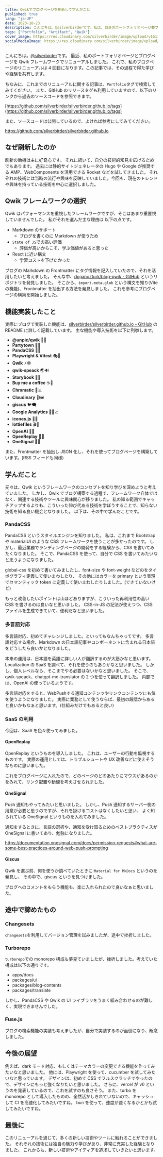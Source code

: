 ```yaml
---
title: Qwikでブログページを刷新して学んだこと
published: true
lang: "ja-JP"
date: 2023-10-23
description: こんにちは。@silverbirderです。私は、自身のポートフォリオページ兼ブログページを Qwik というフレームワークを使って刷新しました。これで 4 度目の刷新になります。刷新を通して学んだことを書こうと思います。
tags: ["Portfolio", "Artifact", "Qwik"]
cover_image: https://res.cloudinary.com/silverbirder/image/upload/v1611128736/silver-birder.github.io/assets/logo.png
socialMediaImage: https://res.cloudinary.com/silverbirder/image/upload/v1611128736/silver-birder.github.io/assets/logo.png
---
```


こんにちは。[@silverbirder](https://x.com/silverbirder)です。
最近、私のポートフォリオページとブログページを Qwik フレームワークでリニューアルしました。
これで、私のブログページのリニューアルは 4 回目になります。この記事では、その過程で得た学びや経験を共有します。

ちなみに、これまでのリニューアルに関する記事は、`Portfolio`タグで検索してみてください。
また、GitHub のリリースタグも利用していますので、以下のリンクから過去のソースコードを参照できます。

[https://github.com/silverbirder/silverbirder.github.io/tags](https://github.com/silverbirder/silverbirder.github.io/tags)

また、ソースコードは公開しているので、よければ参考にしてみてください。

https://github.com/silverbirder/silverbirder.github.io

## なぜ刷新したのか

刷新の動機は主に好奇心です。
それに続いて、自分の技術的知見を広げるためでもあります。
過去には静的サイトジェネレータの Hugo や Google が推奨する AMP、WebComponents を活用できる Rocket などを試してきました。
それぞれの技術には当時の流行や興味を反映していました。今回も、現在のトレンドや興味を持っている技術を中心に選択しました。

## Qwik フレームワークの選択

Qwik はパフォーマンスを重視したフレームワークですが、そこはあまり重要視していませんでした。
私がそれを選んだ主な理由は 以下の点です。

- Markdown のサポート
  - ブログを書くのに Markdown が使うため
- `State of JS`での高い評価
  - 評価が高いからこそ、学ぶ価値があると思った
- React に近い構文
  - 学習コストを下げたかった

ブログの Markdown の Frontmatter にタグ情報を記入していたので、それを活用したいと考えました。
そんな中、[doganozturk/blog-qwik - GitHub](https://github.com/doganozturk/blog-qwik) というリポジトリを発見しました。
そこから、`import.meta.glob` という構文を知り(Vite の機能)、Frontmatter を抽出する方法を発見しました。
これを参考にブログページの構築を開始しました。

## 機能実装したこと

実際にブログで実装した機能は、[silverbirder/silverbirder.github.io - GitHub](https://github.com/silverbirder/silverbirder.github.io) の README に詳しく記載しています。
主な機能や導入技術を以下に列挙します。

- **@unpic/qwik** 🚀📸
- **Partytown** 🥳🌐
- **PandaCSS** 🐼💃
- **Playwright & Vitest** 🎭🔬
- **Qwik** ⚡🕸️
- **qwik-speack** 🌏🔊
- **Storybook** 📓🌟
- **Buy me a coffee** ☕💖
- **Chromatic** 🌈📊
- **Cloudinary** 🌌🖼️
- **giscus** 🐦🗨️
- **Google Analytics** 🕵️‍♂️📈
- **icones.js** 📌🌈
- **lottiefiles** 🎬📁
- **OpenAI** 🧠🌐
- **OpenReplay** 🎥🔄
- **OneSignal** 📡💌

また、Frontmatter を抽出し JSON 化し、それを使ってブログページを構築しています。(RSS フィードも同様)

## 学んだこと

元々は、Qwik というフレームワークのコンセプトを知り学びを深めようと考えていました。
しかし、Qwik でブログ構築する過程で、フレームワーク自体ではなく、関連する技術やツールに興味関心が移りました。
私の知る範囲でキャッチアップするよりも、こういった伸び代ある技術を学ぼうすることで、知らない技術を知る良い機会となりました。
以下は、その中で学んだことです。

### PandaCSS

PandaCSS というスタイルエンジンを知りました。
私は、これまで Bootstrap や materialUI のような CSS フレームワークを使うことが多かったのです。
しかし、最近業務でランディングページの開発をする経験から、CSS を書いてみたくなりました。
そこで、PandaCSS を使って、自分で CSS を書いてみたいなと思うようになりました。

global-css を初めて書いてみましたし、font-size や font-weight などのをタイポグラフィ定義して使いまわしたり、
その他にはカラーを primary という表現でセマンティック token に定義して使いまわしたりしました。(できていないけど)

もっと改善したいポイントは山ほどありますが、こういった再利用性の高い CSS を書けるのは良いなと思いました。
CSS-in-JS の記法が使えつつ、CSS ファイルを生成できていて、便利だなと思いました。

### 多言語対応

多言語対応、初めてチャレンジしました。といってもなんちゃってです。
多言語対応する場合、Markdown の日本語記事やコンポーネントに含まれる日本語をどうしたら良いかとなりました。

本来の運用は、日本語を英語に詳しい人が翻訳するのが大筋かなと思います。
Localization の SaaS を調べて、それを使うのもありかなと思いました。
しかし、個人レベルなら、そこまでやる必要はないかなと思いました。
そこで、qwik-speack、chatgpt-md-translator の 2 つを使って翻訳しました。
内部では、OpenAI の使っているようです。

多言語対応をすると、WebPushする通知コンテンツやリンクコンテンツにも気を使うようになりました。
実際に業務として使うならば、最初の段階からあると良いかもなぁと思います。(仕組みだけでもあると良い)

### SaaS の利用

今回は、SaaS を色々使ってみました。

#### OpenReplay

OpenReplay というものを導入しました。
これは、ユーザーの行動を監視するものです。
実際の運用としては、トラブルシュートや UX 改善などに使えそうなものに思いました。

これをブログページに入れたので、どのページのどのあたりにマウスがあるのかをみれて、リンク配置や動線を考えさせられました。

#### OneSignal

Push 通知もやってみたいと思いました。
しかし、Push 通知するサーバー側の用意が必要と思うのですが、それを掛けるコストはなくしたいと思い、
よく知られている OneSignal というものを入れてみました。

通知をするときに、言語の選択や、通知を受け取るためのベストプラクティスが OneSignal に書いてあり、勉強になりました。

https://documentation.onesignal.com/docs/permission-requests#what-are-some-best-practices-around-web-push-prompting

#### Giscus

Qwik を選ぶ前、何を使うか調べていたときに `Material for MkDocs` というのを発見し、
その中で、giscus というを見つけました。

ブログへのコメントをもらう機能も、楽に入れられたので良いなぁと思いました。

## 途中で諦めたもの

### Changesets

`changesets`を利用してバージョン管理を試みましたが、途中で挫折しました。

### Turborepo

`turborepo`での monorepo 構成も夢見ていましたが、挫折しました。考えていた構成は以下の通りです。

- apps/docs
- packages/ui
- packages/blog-contents
- packages/translate

しかし、PandaCSS や Qwik の UI ライブラリをうまく組み合わせるのが難しく、実現できませんでした。

### Fuse.js

ブログの検索機能の実装も考えましたが、自分で実装するのが面倒になり、断念しました。

## 今後の展望

例えば、dark モード対応、もしくはテーマカラーの変更できる機能を作ってみたいなと思いました。
他には、Playwright を使って、cucumber を試してみたいなと思っています。
デザインは、初めて CSS でフルスクラッチでやったので、デザインにもっと強くなりたいと思いました。
さらに、vercel が v0 というのを発表しているので、これを試すのも良さそう。
また、turbo を monorepo として導入したものの、全然活かしきれていないので、キャッシュして CI を高速化してみたいですね。
bun を使って、速度が速くなるかとかも試してみたいですね。

## 最後に

このリニューアルを通じて、多くの新しい技術やツールに触れることができました。
それぞれの技術には独自の魅力や学びがあり、非常に充実した経験となりました。
これからも、新しい技術やアイディアを追求していきたいと思います。
